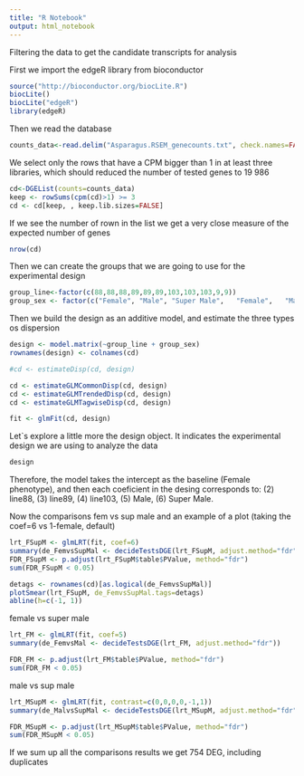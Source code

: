 ```yaml
---
title: "R Notebook"
output: html_notebook
---
```

Filtering the data to get the candidate transcripts for analysis

First we import the edgeR library from bioconductor


```r
source("http://bioconductor.org/biocLite.R")
biocLite()
biocLite("edgeR")
library(edgeR)
```

Then we read the database 

```r
counts_data<-read.delim("Asparagus.RSEM_genecounts.txt", check.names=FALSE, stringsAsFactors = FALSE) 
```

We select only the rows that have a CPM bigger than 1 in at least three libraries, which should reduced the number of tested genes to 19 986

```r
cd<-DGEList(counts=counts_data)
keep <- rowSums(cpm(cd)>1) >= 3
cd <- cd[keep, , keep.lib.sizes=FALSE]
```

If we see the number of rown in the list we get a very close measure of the expected number of genes 

```r
nrow(cd)
```
Then we can create the groups that we are going to use for the experimental design
```r
group_line<-factor(c(88,88,88,89,89,89,103,103,103,9,9))
group_sex <- factor(c("Female", "Male",	"Super Male",	"Female",	"Male",	"Super Male",	"Female",	"Male",	"Super Male",	"Female",	"Male"))

```

Then we build the design as an additive model, and estimate the three types os dispersion

```r
design <- model.matrix(~group_line + group_sex)
rownames(design) <- colnames(cd)

#cd <- estimateDisp(cd, design)

cd <- estimateGLMCommonDisp(cd, design)
cd <- estimateGLMTrendedDisp(cd, design)
cd <- estimateGLMTagwiseDisp(cd, design)

fit <- glmFit(cd, design)

```

Let`s explore a little more the design object. It indicates the experimental design we are using to analyze the data

```r
design
```

Therefore, the model takes the intercept as the baseline (Female phenotype), and then each coeficient in the desing corresponds to: (2) line88, (3) line89, (4) line103, (5) Male, (6) Super Male. 

Now the comparisons fem vs sup male and an example of a plot (taking the coef=6 vs 1-female, default)

```r
lrt_FSupM <- glmLRT(fit, coef=6)
summary(de_FemvsSupMal <- decideTestsDGE(lrt_FSupM, adjust.method="fdr"))
FDR_FSupM <- p.adjust(lrt_FSupM$table$PValue, method="fdr")
sum(FDR_FSupM < 0.05)

detags <- rownames(cd)[as.logical(de_FemvsSupMal)]
plotSmear(lrt_FSupM, de_FemvsSupMal.tags=detags)
abline(h=c(-1, 1))
```

female vs super male

```r
lrt_FM <- glmLRT(fit, coef=5)
summary(de_FemvsMal <- decideTestsDGE(lrt_FM, adjust.method="fdr"))

FDR_FM <- p.adjust(lrt_FM$table$PValue, method="fdr")
sum(FDR_FM < 0.05)
```
male vs sup male


```r
lrt_MSupM <- glmLRT(fit, contrast=c(0,0,0,0,-1,1))
summary(de_MalvsSupMal <- decideTestsDGE(lrt_MSupM, adjust.method="fdr"))

FDR_MSupM <- p.adjust(lrt_MSupM$table$PValue, method="fdr")
sum(FDR_MSupM < 0.05)
```

If we sum up all the comparisons results we get 754 DEG, including duplicates
